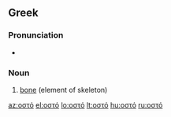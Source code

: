 ==Greek==

===Pronunciation===
* {{IPA|[o̞ˈsto̞]|lang=el}}

===Noun===
{{el-noun|n|ostó|οστά|ostá|sort=οστο}}

# [[bone]] (element of skeleton)

[[az:οστό]]
[[el:οστό]]
[[lo:οστό]]
[[lt:οστό]]
[[hu:οστό]]
[[ru:οστό]]